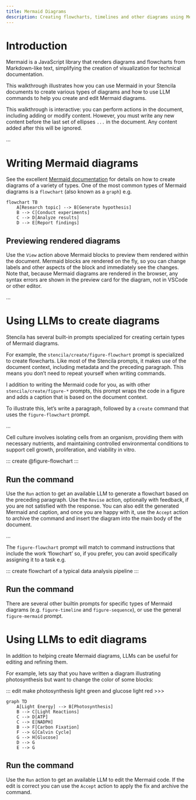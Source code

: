 ```yaml
---
title: Mermaid Diagrams
description: Creating flowcharts, timelines and other diagrams using Mermaid and LLMs.
---
```


# Introduction

Mermaid is a JavaScript library that renders diagrams and flowcharts from Markdown-like text, simplifying the creation of visualization for technical documentation.

This walkthrough illustrates how you can use Mermaid in your Stencila documents to create various types of diagrams and how to use LLM commands to help you create and edit Mermaid diagrams.

:::{.callout-tip}
This walkthrough is interactive: you can perform actions in the document, including adding or modify content. However, you must write any new content before the last set of ellipses `...` in the document. Any content added after this will be ignored.
:::

...

# Writing Mermaid diagrams

See the excellent [Mermaid documentation](https://mermaid.js.org/intro/) for details on how to create diagrams of a variety of types. One of the most common types of Mermaid diagrams is a `flowchart` (also known as a `graph`) e.g.

```mermaid
flowchart TB
    A[Research topic] --> B[Generate hypothesis]
    B --> C[Conduct experiments]
    C --> D[Analyze results]
    D --> E[Report findings]
```


:::{.callout-tip}
## Previewing rendered diagrams

Use the `View` action above Mermaid blocks to preview them rendered within the document. Mermaid blocks are rendered on the fly, so you can change labels and other aspects of the block and immediately see the changes. Note that, because Mermaid diagrams are rendered in the browser, any syntax errors are shown in the preview card for the diagram, not in VSCode or other editor.
:::

...

# Using LLMs to create diagrams

Stencila has several built-in prompts specialized for creating certain types of Mermaid diagrams.

For example, the `stencila/create/figure-flowchart` prompt is specialized to create flowcharts. Like most of the Stencila prompts, it makes use of the document context, including metadata and the preceding paragraph. This means you don't need to repeat yourself when writing commands.

I addition to writing the Mermaid code for you, as with other `stencila/create/figure-*` prompts, this prompt wraps the code in a figure and adds a caption that is based on the document context.

To illustrate this, let's write a paragraph, followed by a `create` command that uses the `figure-flowchart` prompt.

...

Cell culture involves isolating cells from an organism, providing them with necessary nutrients, and maintaining controlled environmental conditions to support cell growth, proliferation, and viability in vitro.

::: create @figure-flowchart  :::

:::{.callout-tip}
## Run the command

Use the `Run` action to get an available LLM to generate a flowchart based on the preceding paragraph. Use the `Revise` action, optionally with feedback, if you are not satisfied with the response. You can also edit the generated Mermaid and caption, and once you are happy with it, use the `Accept` action to archive the command and insert the diagram into the main body of the document.
:::

...

The `figure-flowchart` prompt will match to command instructions that include the work 'flowchart' so, if you prefer, you can avoid specifically assigning it to a task e.g.

::: create flowchart of a typical data analysis pipeline :::

:::{.callout-tip}
## Run the command

There are several other builtin prompts for specific types of Mermaid diagrams (e.g. `figure-timeline` and `figure-sequence`), or use the general `figure-mermaid` prompt.
:::

# Using LLMs to edit diagrams

In addition to helping create Mermaid diagrams, LLMs can be useful for editing and refining them.

For example, lets say that you have written a diagram illustrating photosynthesis but want to change the color of some blocks:

::: edit make photosynthesis light green and glucose light red >>>

```mermaid
graph TD
    A[Light Energy] --> B[Photosynthesis]
    B --> C[Light Reactions]
    C --> D[ATP]
    C --> E[NADPH]
    B --> F[Carbon Fixation]
    F --> G[Calvin Cycle]
    G --> H[Glucose]
    D --> G
    E --> G
```


:::{.callout-tip}
## Run the command

Use the `Run` action to get an available LLM to edit the Mermaid code. If the edit is correct you can use the `Accept` action to apply the fix and archive the command.
:::
